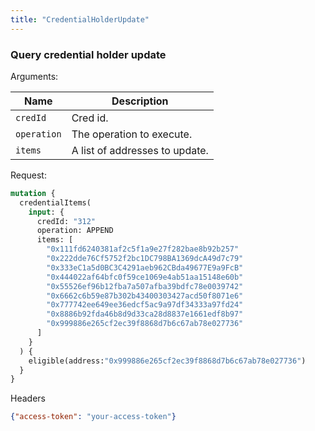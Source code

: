 ```yaml
---
title: "CredentialHolderUpdate"
---
```


### Query credential holder update

Arguments:

| Name     | Description       |
|----------|-------------------|
| `credId`     | Cred id.          |
| `operation`  | The operation to execute.     |
| `items`  | A list of addresses to update.     |

Request:
```graphql
mutation {
  credentialItems(
    input: {
      credId: "312"
      operation: APPEND
      items: [
        "0x111fd6240381af2c5f1a9e27f282bae8b92b257"
        "0x222dde76Cf5752f2bc1DC798BA1369dcA49d7c79"
        "0x333eC1a5d0BC3C4291aeb962CBda49677E9a9FcB"
        "0x444022af64bfc0f59ce1069e4ab51aa15148e60b"
        "0x55526ef96b12fba7a507afba39bdfc78e0039742"
        "0x6662c6b59e87b302b43400303427acd50f8071e6"
        "0x777742ee649ee36edcf5ac9a97df34333a97fd24"
        "0x8886b92fda46b8d9d33ca28d8837e1661edf8b97"
        "0x999886e265cf2ec39f8868d7b6c67ab78e027736"
      ]
    }
  ) {
    eligible(address:"0x999886e265cf2ec39f8868d7b6c67ab78e027736")
  }
}
```

Headers

```json
{"access-token": "your-access-token"}
```

